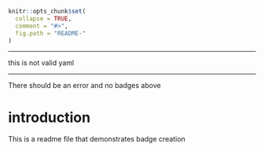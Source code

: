 
<!-- README.md is generated from README.Rmd. Please edit that file -->

```r
knitr::opts_chunk$set(
  collapse = TRUE,
  comment = "#>",
  fig.path = "README-"
)
```


----

this is not valid yaml

----

There should be an error and no badges above

# introduction
This is a readme file that demonstrates badge creation
